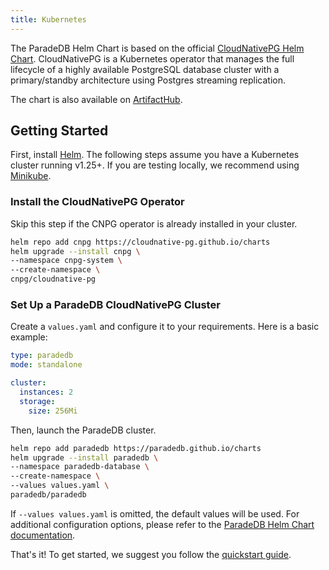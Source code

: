 ```yaml
---
title: Kubernetes
---
```


The ParadeDB Helm Chart is based on the official [CloudNativePG Helm Chart](https://cloudnative-pg.io/). CloudNativePG is a Kubernetes operator that manages the full lifecycle of a highly available
PostgreSQL database cluster with a primary/standby architecture using Postgres streaming replication.

The chart is also available on [ArtifactHub](https://artifacthub.io/packages/helm/paradedb/paradedb).

## Getting Started

First, install [Helm](https://helm.sh/docs/intro/install/). The following steps assume you have a Kubernetes cluster running v1.25+. If you are testing locally, we recommend
using [Minikube](https://minikube.sigs.k8s.io/docs/start/).

### Install the CloudNativePG Operator

Skip this step if the CNPG operator is already installed in your cluster.

```bash
helm repo add cnpg https://cloudnative-pg.github.io/charts
helm upgrade --install cnpg \
--namespace cnpg-system \
--create-namespace \
cnpg/cloudnative-pg
```

### Set Up a ParadeDB CloudNativePG Cluster

Create a `values.yaml` and configure it to your requirements. Here is a basic example:

```yaml
type: paradedb
mode: standalone

cluster:
  instances: 2
  storage:
    size: 256Mi
```

Then, launch the ParadeDB cluster.

```bash
helm repo add paradedb https://paradedb.github.io/charts
helm upgrade --install paradedb \
--namespace paradedb-database \
--create-namespace \
--values values.yaml \
paradedb/paradedb
```

If `--values values.yaml` is omitted, the default values will be used. For additional configuration options, please refer to the [ParadeDB Helm Chart documentation](https://paradedb.github.io/charts/).

That's it! To get started, we suggest you follow the [quickstart guide](/documentation/getting-started/quickstart).
